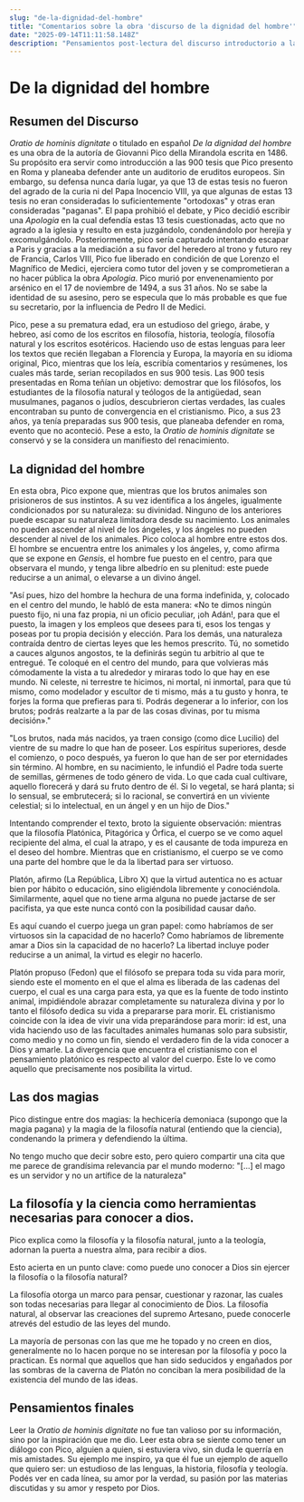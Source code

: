 ```yaml
---
slug: "de-la-dignidad-del-hombre"
title: "Comentarios sobre la obra 'discurso de la dignidad del hombre'"
date: "2025-09-14T11:11:58.148Z"
description: "Pensamientos post-lectura del discurso introductorio a las 900 tesis de Pico Della Mirandola"
---
```

# De la dignidad del hombre

## Resumen del Discurso
_Oratio de hominis dignitate_ o titulado en español _De la dignidad del hombre_ es una obra de la autoría de Giovanni Pico della Mirandola escrita en 1486. Su propósito era servir como introducción a las 900 tesis que Pico presento en Roma y planeaba defender ante un auditorio de eruditos europeos.
Sin embargo, su defensa nunca daría lugar, ya que 13 de estas tesis no fueron del agrado de la curia ni del Papa Inocencio VIII, ya que algunas de estas 13 tesis no eran consideradas lo suficientemente "ortodoxas" y otras eran consideradas "paganas". El papa prohibió el debate, y Pico decidió escribir una _Apologia_ en la cual defendía estas 13 tesis cuestionadas, acto que no agrado a la iglesia y resulto en esta juzgándolo, condenándolo por herejía y excomulgándolo. Posteriormente, pico sería capturado intentando escapar a Paris y gracias a la mediación a su favor del heredero al trono y futuro rey de Francia, Carlos VIII, Pico fue liberado en condición de que Lorenzo el Magnífico de Medici, ejerciera como tutor del joven y se comprometieran a no hacer pública la obra _Apologia_. Pico murió por envenenamiento por arsénico en el 17 de noviembre de 1494, a sus 31 años. No se sabe la identidad de su asesino, pero se especula que lo más probable es que fue su secretario, por la influencia de Pedro II de Medici. 

Pico, pese a su prematura edad, era un estudioso del griego, árabe, y hebreo, así como de los escritos en filosofía, historia, teología, filosofía natural y los escritos esotéricos. 
Haciendo uso de estas lenguas para leer los textos que recién llegaban a Florencia y Europa, la mayoría en su idioma original, Pico, mientras que los leía, escribía comentarios y resúmenes, los cuales más tarde, serian recopilados en sus 900 tesis. Las 900 tesis presentadas en Roma teñían un objetivo: demostrar que los filósofos, los estudiantes de la filosofía natural y teólogos de la antigüedad, sean musulmanes, paganos o judíos, descubrieron ciertas verdades, las cuales encontraban su punto de convergencia en el cristianismo. 
Pico, a sus 23 años, ya tenía preparadas sus 900 tesis, que planeaba defender en roma, evento que no aconteció. Pese a esto, la _Oratio de hominis dignitate_ se conservó y se la considera un manifiesto del renacimiento. 

## La dignidad del hombre
En esta obra, Pico expone que, mientras que los brutos animales son prisioneros de sus instintos. A su vez identifica a los ángeles, igualmente condicionados por su naturaleza: su divinidad. Ninguno de los anteriores puede escapar su naturaleza limitadora desde su nacimiento. Los animales no pueden ascender al nivel de los ángeles, y los ángeles no pueden descender al nivel de los animales. Pico coloca al hombre entre estos dos. El hombre se encuentra entre los animales y los ángeles, y, como afirma que se expone en _Gensis_, el hombre fue puesto en el centro, para que observara el mundo, y tenga libre albedrío en su plenitud: este puede reducirse a un animal, o elevarse a un divino ángel.

 "Así pues, hizo del hombre la hechura de una forma indefinida, y, colocado en el centro del mundo, le habló de esta manera: «No te dimos ningún puesto fijo, ni una faz propia, ni un oficio peculiar, ¡oh Adán!, para que el puesto, la imagen y los empleos que desees para ti, esos los tengas y poseas por tu propia decisión y elección. Para los demás, una naturaleza contraída dentro de ciertas leyes que les hemos prescrito. Tú, no sometido a cauces algunos angostos, te la definirás según tu arbitrio al que te entregué. Te coloqué en el centro del mundo, para que volvieras más cómodamente la vista a tu alrededor y miraras todo lo que hay en ese mundo. Ni celeste, ni terrestre te hicimos, ni mortal, ni inmortal, para que tú mismo, como modelador y escultor de ti mismo, más a tu gusto y honra, te forjes la forma que prefieras para ti. Podrás degenerar a lo inferior, con los brutos; podrás realzarte a la par de las cosas divinas, por tu misma decisión»."

 "Los brutos, nada más nacidos, ya traen consigo (como dice Lucilio) del vientre de su madre lo que han de poseer. Los espíritus superiores, desde el comienzo, o poco después, ya fueron lo que han de ser por eternidades sin término. Al hombre, en su nacimiento, le infundió el Padre toda suerte de semillas, gérmenes de todo género de vida. Lo que cada cual cultivare, aquello florecerá y dará su fruto dentro de él. Si lo vegetal, se hará planta; si lo sensual, se embrutecerá; si lo racional, se convertirá en un viviente celestial; si lo intelectual, en un ángel y en un hijo de Dios."

Intentando comprender el texto, broto la siguiente observación: mientras que la filosofía Platónica, Pitagórica y Órfica, el cuerpo se ve como aquel recipiente del alma, el cual la atrapo, y es el causante de toda impureza en el deseo del hombre. Mientras que en cristianismo, el cuerpo se ve como una parte del hombre que le da la libertad para ser virtuoso.

Platón, afirmo (La República, Libro X) que la virtud autentica no es actuar bien por hábito o educación, sino eligiéndola libremente y conociéndola. Similarmente, aquel que no tiene arma alguna no puede jactarse de ser pacifista, ya que este nunca contó con la posibilidad causar daño.

Es aquí cuando el cuerpo juega un gran papel: como habríamos de ser virtuosos sin la capacidad de no hacerlo? Como habríamos de libremente amar a Dios sin la capacidad de no hacerlo? La libertad incluye poder reducirse a un animal, la virtud es elegir no hacerlo.

Platón propuso (Fedon) que el filósofo se prepara toda su vida para morir, siendo este el momento en el que el alma es liberada de las cadenas del cuerpo, el cual es una carga para esta, ya que es la fuente de todo instinto animal, impidiéndole abrazar completamente su naturaleza divina y por lo tanto el filósofo dedica su vida a prepararse para morir.
EL cristianismo coincide con la idea de vivir una vida preparándose para morir: id est, una vida haciendo uso de las facultades animales humanas solo para subsistir, como medio y no como un fin, siendo el verdadero fin de la vida conocer a Dios y amarle. La divergencia que encuentra el cristianismo con el pensamiento platónico es respecto al valor del cuerpo. Este lo ve como aquello que precisamente nos posibilita la virtud.

## Las dos magias

Pico distingue entre dos magias: la hechicería demoniaca (supongo que la magia pagana) y la magia de la filosofía natural (entiendo que la ciencia), condenando la primera y defendiendo la última.

No tengo mucho que decir sobre esto, pero quiero compartir una cita que me parece de grandísima relevancia par el mundo moderno:
 "[...] el mago es un servidor y no un artífice de la naturaleza"

## La filosofía y la ciencia como herramientas necesarias para conocer a dios.

Pico explica como la filosofía y la filosofía natural, junto a la teología, adornan la puerta a nuestra alma, para recibir a dios.

Esto acierta en un punto clave: como puede uno conocer a Dios sin ejercer la filosofía o la filosofía natural?

La filosofía otorga un marco para pensar, cuestionar y razonar, las cuales son todas necesarias para llegar al conocimiento de Dios. 
La filosofía natural, al observar las creaciones del supremo Artesano, puede conocerle atrevés del estudio de las leyes del mundo.

La mayoría de personas con las que me he topado y no creen en dios, generalmente no lo hacen porque no se interesan por la filosofía y poco la practican.
Es normal que aquellos que han sido seducidos y engañados por las sombras de la caverna de Platón no conciban la mera posibilidad de la existencia del mundo de las ideas.

## Pensamientos finales
Leer la _Oratio de hominis dignitate_ no fue tan valioso por su información, sino por la inspiración que me dio.
Leer esta obra se siente como tener un diálogo con Pico, alguien a quien, si estuviera vivo, sin duda le querría en mis amistades.
Su ejemplo me inspiro, ya que él fue un ejemplo de aquello que quiero ser: un estudioso de las lenguas, la historia, filosofía y teología.
Podés ver en cada línea, su amor por la verdad, su pasión por las materias discutidas y su amor y respeto por Dios.

